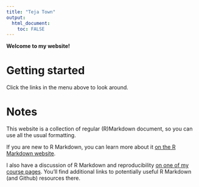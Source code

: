 ```yaml
---
title: "Teja Town"
output: 
  html_document:
    toc: FALSE
---
```





**Welcome to my website!**


# Getting started

Click the links in the menu above to look around.


# Notes

This website is a collection of regular (R)Markdown document, so you can use all the usual formatting.

If you are new to R Markdown, you can learn more about it [on the R Markdown website](https://rmarkdown.rstudio.com/). 

I also have a discussion of R Markdown and reproducibility [on one of my course pages](https://andreashandel.github.io/MADAcourse/1e_ToolsforReproducibility.html). You'll find additional links to potentially useful R Markdown (and Github) resources there.


